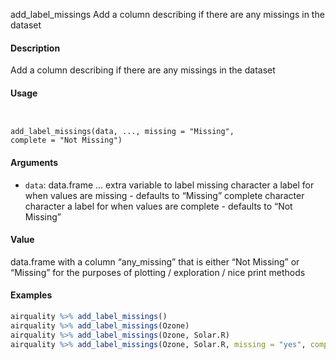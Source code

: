 
add_label_missings Add a column describing if there are any missings in the dataset

####  Description 

Add a column describing if there are any missings in the dataset

####  Usage 
<pre><code>

add_label_missings(data, ..., missing = "Missing",
complete = "Not Missing")
</code></pre>
#### Arguments 

* ``data``: data.frame
... extra variable to label
missing character a label for when values are missing - defaults to "Missing"
complete character character a label for when values are complete - defaults to "Not Missing"

#### Value 

data.frame with a column "any_missing" that is either "Not Missing" or "Missing" for the purposes
of plotting / exploration / nice print methods


#### Examples 
```r

airquality %>% add_label_missings()
airquality %>% add_label_missings(Ozone)
airquality %>% add_label_missings(Ozone, Solar.R)
airquality %>% add_label_missings(Ozone, Solar.R, missing = "yes", complete = "no")
```
